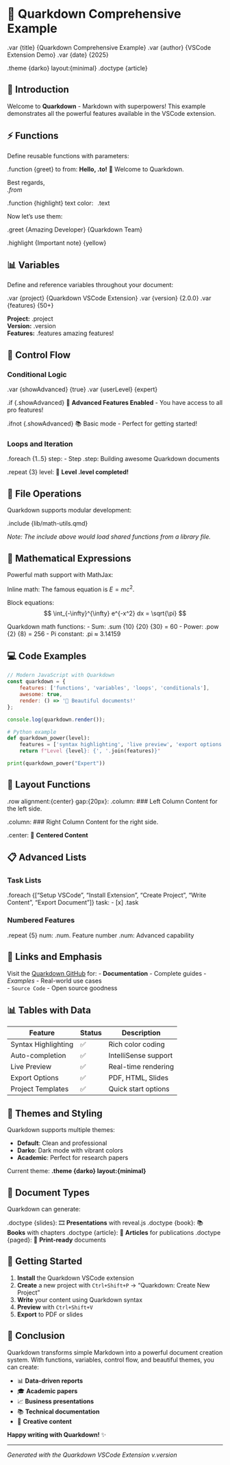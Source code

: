 # 🚀 Quarkdown Comprehensive Example

.var {title} {Quarkdown Comprehensive Example}
.var {author} {VSCode Extension Demo}
.var {date} {2025}

.theme {darko} layout:{minimal}
.doctype {article}

## 📖 Introduction

Welcome to **Quarkdown** - Markdown with superpowers! This example demonstrates all the powerful features available in the VSCode extension.

## ⚡ Functions

Define reusable functions with parameters:

.function {greet} to from:
**Hello, .to!** 👋 Welcome to Quarkdown.

Best regards,  
*.from*

.function {highlight} text color:
<span style="background-color: .color; padding: 2px 6px; border-radius: 3px;">.text</span>

Now let's use them:

.greet {Amazing Developer} {Quarkdown Team}

.highlight {Important note} {yellow}

## 📊 Variables

Define and reference variables throughout your document:

.var {project} {Quarkdown VSCode Extension}
.var {version} {2.0.0}
.var {features} {50+}

**Project:** .project  
**Version:** .version  
**Features:** .features amazing features!

## 🔄 Control Flow

### Conditional Logic

.var {showAdvanced} {true}
.var {userLevel} {expert}

.if {.showAdvanced}
🎯 **Advanced Features Enabled** - You have access to all pro features!

.ifnot {.showAdvanced}
📚 Basic mode - Perfect for getting started!

### Loops and Iteration

.foreach {1..5} step:
- Step .step: Building awesome Quarkdown documents

.repeat {3} level:
🌟 **Level .level completed!**

## 📁 File Operations

Quarkdown supports modular development:

.include {lib/math-utils.qmd}

*Note: The include above would load shared functions from a library file.*

## 🧮 Mathematical Expressions

Powerful math support with MathJax:

Inline math: The famous equation is $E = mc^2$.

Block equations:
$$
\int_{-\infty}^{\infty} e^{-x^2} dx = \sqrt{\pi}
$$

Quarkdown math functions:
- Sum: .sum {10} {20} {30} = 60
- Power: .pow {2} {8} = 256
- Pi constant: .pi ≈ 3.14159

## 💻 Code Examples

```javascript
// Modern JavaScript with Quarkdown
const quarkdown = {
    features: ['functions', 'variables', 'loops', 'conditionals'],
    awesome: true,
    render: () => '🎉 Beautiful documents!'
};

console.log(quarkdown.render());
```

```python
# Python example
def quarkdown_power(level):
    features = ['syntax highlighting', 'live preview', 'export options']
    return f"Level {level}: {', '.join(features)}"

print(quarkdown_power("Expert"))
```

## 📐 Layout Functions

.row alignment:{center} gap:{20px}:
  .column:
    ### Left Column
    Content for the left side.
  
  .column:
    ### Right Column
    Content for the right side.

.center:
🎯 **Centered Content**

## 📋 Advanced Lists

### Task Lists
.foreach {["Setup VSCode", "Install Extension", "Create Project", "Write Content", "Export Document"]} task:
- [x] .task

### Numbered Features
.repeat {5} num:
.num. Feature number .num: Advanced capability

## 🔗 Links and Emphasis

Visit the [Quarkdown GitHub](https://github.com/quarkdown) for:
- **Documentation** - Complete guides
- *Examples* - Real-world use cases  
- `Source Code` - Open source goodness

## 📊 Tables with Data

| Feature | Status | Description |
|---------|--------|-----------|
| Syntax Highlighting | ✅ | Rich color coding |
| Auto-completion | ✅ | IntelliSense support |
| Live Preview | ✅ | Real-time rendering |
| Export Options | ✅ | PDF, HTML, Slides |
| Project Templates | ✅ | Quick start options |

## 🎨 Themes and Styling

Quarkdown supports multiple themes:

- **Default**: Clean and professional
- **Darko**: Dark mode with vibrant colors  
- **Academic**: Perfect for research papers

Current theme: **.theme {darko} layout:{minimal}**

## 🎯 Document Types

Quarkdown can generate:

.doctype {slides}: 🎞️ **Presentations** with reveal.js
.doctype {book}: 📚 **Books** with chapters
.doctype {article}: 📰 **Articles** for publications
.doctype {paged}: 📄 **Print-ready** documents

## 🚀 Getting Started

1. **Install** the Quarkdown VSCode extension
2. **Create** a new project with `Ctrl+Shift+P` → "Quarkdown: Create New Project"
3. **Write** your content using Quarkdown syntax
4. **Preview** with `Ctrl+Shift+V`
5. **Export** to PDF or slides

## 🎉 Conclusion

Quarkdown transforms simple Markdown into a powerful document creation system. With functions, variables, control flow, and beautiful themes, you can create:

- 📊 **Data-driven reports**
- 🎓 **Academic papers** 
- 📈 **Business presentations**
- 📚 **Technical documentation**
- 🎨 **Creative content**

**Happy writing with Quarkdown!** ✨

---

*Generated with the Quarkdown VSCode Extension v.version*